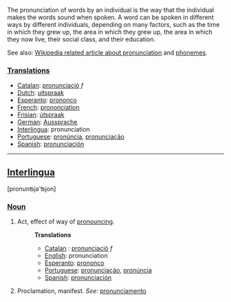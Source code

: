 The pronunciation of words by an individual is the way that the individual makes the words sound when spoken. A word can be spoken in different ways by different individuals, depending on many factors, such as the time in which they grew up, the area in which they grew up, the area in which they now live, their social class, and their education. 

See also: [[w:pronunciation|Wikipedia related article about pronunciation]] and [[w:Phoneme|phonemes]].
===[[Translation]]s===
*[[Catalan]]: [[pronunciació]] ''f''
*[[Dutch]]: [[uitspraak]]
*[[Esperanto]]: [[prononco]]
*[[French]]: [[prononciation]]
*[[Frisian]]: [[útspraak]]
*[[German]]: [[Aussprache]]
*[[Interlingua]]: pronunciation
*[[Portuguese]]: [[pronúncia]], [[pronunciação]]
*[[Spanish]]: [[pronunciación]]
----
==[[Interlingua]]==
[pronun&#678;ja'&#678;jon]
===[[Noun]]===
#Act, effect of way of [[pronounce|pronouncing]].
#:'''Translations'''
#:*[[Catalan]] : [[pronunciació]] ''f''
#:*[[English]]: pronunciation
#:*[[Esperanto]]: [[prononco]]
#:*[[Portuguese]]: [[pronunciação]], [[pronúncia]]
#:*[[Spanish]]: [[pronunciación]]
#Proclamation, manifest. ''See:'' [[pronunciamento]]